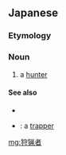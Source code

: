 ==Japanese==
{{ja-kanjitab|狩|猟|者}}

===Etymology===
{{compound|狩猟|者|lang=ja}}

===Noun===
{{ja-noun|しゅりょうしゃ}}

# a [[hunter]]

====See also====
* {{pedialite|Hunter}}
* {{ja-r|罠猟師|わなりょうし}}: a [[trapper]]

[[mg:狩猟者]]